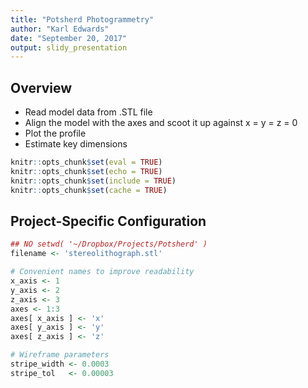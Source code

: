 ```yaml
---
title: "Potsherd Photogrammetry"
author: "Karl Edwards"
date: "September 20, 2017"
output: slidy_presentation
---
```


## Overview

- Read model data from .STL file
- Align the model with the axes and scoot it up against x = y = z = 0
- Plot the profile
- Estimate key dimensions

```r
knitr::opts_chunk$set(eval = TRUE)
knitr::opts_chunk$set(echo = TRUE)
knitr::opts_chunk$set(include = TRUE)
knitr::opts_chunk$set(cache = TRUE)
```

## Project-Specific Configuration
```r
## NO setwd( '~/Dropbox/Projects/Potsherd' )
filename <- 'stereolithograph.stl'

# Convenient names to improve readability
x_axis <- 1
y_axis <- 2
z_axis <- 3
axes <- 1:3
axes[ x_axis ] <- 'x'
axes[ y_axis ] <- 'y'
axes[ z_axis ] <- 'z'

# Wireframe parameters
stripe_width <- 0.0003
stripe_tol   <- 0.00003
```
